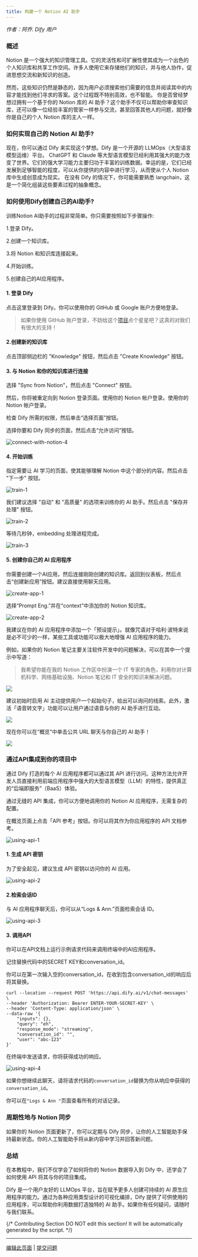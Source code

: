 ```yaml
---
title: 构建一个 Notion AI 助手
---
```



_作者：阿乔. Dify 用户_

### 概述

Notion 是一个强大的知识管理工具。它的灵活性和可扩展性使其成为一个出色的个人知识库和共享工作空间。许多人使用它来存储他们的知识，并与他人协作，促进思想交流和新知识的创造。

然而，这些知识仍然是静态的，因为用户必须搜索他们需要的信息并阅读其中的内容才能找到他们寻求的答案。这个过程既不特别高效，也不智能。 你是否曾经梦想过拥有一个基于你的 Notion 库的 AI 助手？这个助手不仅可以帮助你审查知识库，还可以像一位经验丰富的管家一样参与交流，甚至回答其他人的问题，就好像你是自己的个人 Notion 库的主人一样。

### 如何实现自己的 Notion AI 助手?

现在，你可以通过 Dify 来实现这个梦想。Dify 是一个开源的 LLMOps（大型语言模型运维）平台。 ChatGPT 和 Claude 等大型语言模型已经利用其强大的能力改变了世界。它们的强大学习能力主要归功于丰富的训练数据。幸运的是，它们已经发展到足够智能的程度，可以从你提供的内容中进行学习，从而使从个人 Notion 库中生成创意成为现实。 在没有 Dify 的情况下，你可能需要熟悉 langchain，这是一个简化组装这些要素过程的抽象概念。

### 如何使用Dify创建自己的AI助手?

训练Notion AI助手的过程非常简单。你只需要按照如下步骤操作:

1.登录 Dify。

2.创建一个知识库。

3.将 Notion 和知识库连接起来。

4.开始训练。

5.创建自己的AI应用程序。

#### 1. 登录 Dify

点击这里登录到 Dify。你可以使用你的 GitHub 或 Google 账户方便地登录。

> 如果你使用 GitHub 账户登录，不妨给这个[项目](https://github.com/langgenius/dify)点个星星吧？这真的对我们有很大的支持！

#### 2.创建新的知识库

点击顶部侧边栏的 "Knowledge" 按钮，然后点击 "Create Knowledge" 按钮。

#### 3. 与 Notion 和你的知识库进行连接

选择 "Sync from Notion"，然后点击 "Connect" 按钮。

然后，你将被重定向到 Notion 登录页面。使用你的 Notion 帐户登录。使用你的 Notion 帐户登录。

检查 Dify 所需的权限，然后单击“选择页面”按钮。

选择你要和 Dify 同步的页面，然后点击“允许访问”按钮。

![connect-with-notion-4](https://pan.wsyfin.com/f/M8Xtz/connect-with-notion-4.png)

#### 4. 开始训练 <a href="#id-4-start-training" id="id-4-start-training"></a>

指定需要让 AI 学习的页面，使其能够理解 Notion 中这个部分的内容。然后点击 "下一步" 按钮。

![train-1](https://pan.wsyfin.com/f/Nkjuj/train-1.png)

我们建议选择 "自动" 和 "高质量" 的选项来训练你的 AI 助手。然后点击 "保存并处理" 按钮。

![train-2](https://pan.wsyfin.com/f/OYoCv/train-2.png)

等待几秒钟，embedding 处理进程完成。

![train-3](https://pan.wsyfin.com/f/PN9F3/train-3.png)

#### 5. 创建你自己的 AI 应用程序[​](https://wsyfin.com/notion-dify#5-create-your-own-ai-application) <a href="#id-5-create-your-own-ai-application" id="id-5-create-your-own-ai-application"></a>

你需要创建一个AI应用，然后连接刚刚创建的知识库。返回到仪表板，然后点击“创建新应用”按钮。建议直接使用聊天应用。

![create-app-1](https://pan.wsyfin.com/f/QWRHo/create-app-1.png)

选择“Prompt Eng.”并在“context”中添加你的 Notion 知识库。

![create-app-2](https://pan.wsyfin.com/f/R6DT5/create-app-2.png)

我建议在你的 AI 应用程序中添加一个「预设提示」。就像咒语对于哈利·波特来说是必不可少的一样，某些工具或功能可以极大地增强 AI 应用程序的能力。

例如，如果你的 Notion 笔记主要关注软件开发中的问题解决，可以在其中一个提示中写道：

> 我希望你能在我的 Notion 工作区中扮演一个 IT 专家的角色，利用你对计算机科学、网络基础设施、Notion 笔记和 IT 安全的知识来解决问题。

![](https://assets-docs.dify.ai/dify-enterprise-mintlify/zh_CN/learn-more/use-cases/27f353c0cc454912205d0acdc1aed51f.png)

建议初始时启用 AI 主动提供用户一个起始句子，给出可以询问的线索。此外，激活「语音转文字」功能可以让用户通过语音与你的 AI 助手进行互动。

![](https://assets-docs.dify.ai/dify-enterprise-mintlify/zh_CN/learn-more/use-cases/cf3649fe8bffaa76a86d71daa8ec0afb.png)

现在你可以在“概览”中单击公共 URL 聊天与你自己的 AI 助手！

![](https://assets-docs.dify.ai/dify-enterprise-mintlify/zh_CN/learn-more/use-cases/3830bbae27580f32cc415340984cb4e9.png)

### 通过API集成到你的项目中​

通过 Dify 打造的每个 AI 应用程序都可以通过其 API 进行访问。这种方法允许开发人员直接利用前端应用程序中强大的大型语言模型（LLM）的特性，提供真正的“后端即服务”（BaaS）体验。

通过无缝的 API 集成，你可以方便地调用你的 Notion AI 应用程序，无需复杂的配置。

在概览页面上点击「API 参考」按钮。你可以将其作为你应用程序的 API 文档参考。

![using-api-1](https://pan.wsyfin.com/f/wp0Cy/using-api-1.png)

#### 1. 生成 API 密钥 <a href="#id-1-generate-api-secret-key" id="id-1-generate-api-secret-key"></a>

为了安全起见，建议生成 API 密钥以访问你的 AI 应用。

![using-api-2](https://pan.wsyfin.com/f/xk2Fx/using-api-2.png)

#### 2.检索会话ID <a href="#id-2-retrieve-conversation-id" id="id-2-retrieve-conversation-id"></a>

与 AI 应用程序聊天后，你可以从“Logs & Ann.”页面检索会话 ID。

![using-api-3](https://pan.wsyfin.com/f/yPXHL/using-api-3.png)

#### 3. 调用API <a href="#id-3-invoke-api" id="id-3-invoke-api"></a>

你可以在API文档上运行示例请求代码来调用终端中的AI应用程序。

记住替换代码中的SECRET KEY和conversation\_id。

你可以在第一次输入空的conversation\_id，在收到包含conversation\_id的响应后将其替换。

```
curl --location --request POST 'https://api.dify.ai/v1/chat-messages' \
--header 'Authorization: Bearer ENTER-YOUR-SECRET-KEY' \
--header 'Content-Type: application/json' \
--data-raw '{
    "inputs": {},
    "query": "eh",
    "response_mode": "streaming",
    "conversation_id": "",
    "user": "abc-123"
}'
```

在终端中发送请求，你将获得成功的响应。

![using-api-4](https://pan.wsyfin.com/f/zpnI4/using-api-4.png)

如果你想继续此聊天，请将请求代码的`conversation_id`替换为你从响应中获得的`conversation_id`。

你可以在`"Logs & Ann "`页面查看所有的对话记录。

### 周期性地与 Notion 同步

如果你的 Notion 页面更新了，你可以定期与 Dify 同步，让你的人工智能助手保持最新状态。你的人工智能助手将从新内容中学习并回答新问题。

### 总结

在本教程中，我们不仅学会了如何将你的 Notion 数据导入到 Dify 中，还学会了如何使用 API 将其与你的项目集成。

Dify 是一个用户友好的 LLMOps 平台，旨在赋予更多人创建可持续的 AI 原生应用程序的能力。通过为各种应用类型设计的可视化编排，Dify 提供了可供使用的应用程序，可以帮助你利用数据打造独特的 AI 助手。如果你有任何疑问，请随时与我们联系。

{/*
Contributing Section
DO NOT edit this section!
It will be automatically generated by the script.
*/}

---

[编辑此页面](https://github.com/langgenius/dify-docs/edit/main/zh-hans/learn-more/use-cases/build-an-notion-ai-assistant.mdx) | [提交问题](https://github.com/langgenius/dify-docs/issues/new?template=docs.yml)

